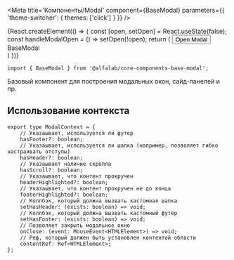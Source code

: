 



<Meta
    title='Компоненты/Modal'
    component={BaseModal}
    parameters={{ 'theme-switcher': { themes: ['click'] } }}
/>

<Story name="BaseModal">
    {React.createElement(() => {
        const [open, setOpen] = React.useState(false);
        const handleModalOpen = () => setOpen(!open);
        return (
            <React.Fragment>
                <Button type='button' size='xs' onClick={handleModalOpen}>
                    Open Modal
                </Button>
                <BaseModal
                    open={open}
                    onClose={handleModalOpen}
                >
                    <div style={{ padding: '100px' }}>BaseModal</div>
                </BaseModal>
            </React.Fragment>
        )
    })}
</Story>


<!-- Docs -->

<ComponentHeader
    name='BaseModal'
    version={version}
    package='@alfalab/core-components-base-modal'
    stage={1}
/>


```tsx
import { BaseModal } from '@alfalab/core-components-base-modal';
```

Базовый компонент для построения модальных окон, сайд-панелей и пр.

<Props of={BaseModal} />

## Использование контекста

```tsx
export type ModalContext = {
    // Указаывает, используется ли футер
    hasFooter?: boolean;
    // Указаывает, используется ли шапка (например, позволяет гибко настраивать отступы)
    hasHeader?: boolean;
    // Указаывает наличие скролла
    hasScroll?: boolean;
    // Указаывает, что контент прокручен
    headerHighlighted?: boolean;
    // Указаывает, что контент прокручен не до конца
    footerHighlighted?: boolean;
    // Коллбэк, который должна вызвать кастомная шапка
    setHasHeader: (exists: boolean) => void;
    // Коллбэк, который должна вызвать кастомный футер
    setHasFooter: (exists: boolean) => void;
    // Позволяет закрыть модальное окно
    onClose: (event: MouseEvent<HTMLElement>) => void;
    // Реф, который должен быть установлен контентой области
    contentRef: Ref<HTMLElement>;
};
```
